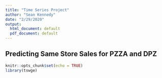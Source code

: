 ```yaml
---
title: "Time Series Project"
author: "Sean Kennedy"
date: "2/29/2020"
output:
  html_document: default
  pdf_document: default
---
```


## Predicting Same Store Sales for PZZA and DPZ



```r
knitr::opts_chunk$set(echo = TRUE)
library(tswge)

```

